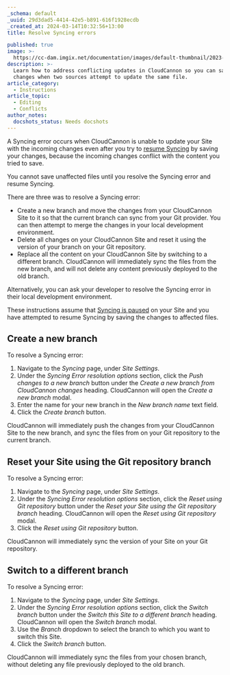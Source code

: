```yaml
---
_schema: default
_uuid: 29d3dad5-4414-42e5-b891-616f1928ecdb
_created_at: 2024-03-14T10:32:56+13:00
title: Resolve Syncing errors

published: true
image: >-
  https://cc-dam.imgix.net/documentation/images/default-thumbnail/2023-Q4/CloudCannon-Documentation-Thumbnail.png
description: >-
  Learn how to address conflicting updates in CloudCannon so you can save your
  changes when two sources attempt to update the same file.
article_category:
  - Instructions
article_topic:
  - Editing
  - Conflicts
author_notes:
  docshots_status: Needs docshots
---
```

A Syncing error occurs when CloudCannon is unable to update your Site with the incoming changes even after you try to [resume Syncing](/documentation/articles/resume-syncing/) by saving your changes, because the incoming changes conflict with the content you tried to save.

You cannot save unaffected files until you resolve the Syncing error and resume Syncing.

There are three was to resolve a Syncing error:

* Create a new branch and move the changes from your CloudCannon Site to it so that the current branch can sync from your Git provider. You can then attempt to merge the changes in your local development environment.
* Delete all changes on your CloudCannon Site and reset it using the version of your branch on your Git repository.
* Replace all the content on your CloudCannon Site by switching to a different branch. CloudCannon will immediately sync the files from the new branch, and will not delete any content previously deployed to the old branch.

Alternatively, you can ask your developer to resolve the Syncing error in their local development environment.

These instructions assume that [Syncing is paused](/documentation/articles/why-is-syncing-paused/) on your Site and you have attempted to resume Syncing by saving the changes to affected files.

## Create a new branch

To resolve a Syncing error:

1. Navigate to the *Syncing* page, under *Site Settings*.
2. Under the *Syncing Error resolution options* section, click the *Push changes to a new branch* button under the *Create a new branch from CloudCannon changes* heading. CloudCannon will open the *Create a new branch* modal.
3. Enter the name for your new branch in the *New branch name* text field.
4. Click the *Create branch* button.

CloudCannon will immediately push the changes from your CloudCannon Site to the new branch, and sync the files from on your Git repository to the current branch.

## Reset your Site using the Git repository branch

To resolve a Syncing error:

1. Navigate to the *Syncing* page, under *Site Settings*.
2. Under the *Syncing Error resolution options* section, click the *Reset using Git repository* button under the *Reset your Site using the Git repository branch* heading. CloudCannon will open the *Reset using Git repository* modal.
3. Click the *Reset using Git repository* button.

CloudCannon will immediately sync the version of your Site on your Git repository.

## Switch to a different branch

To resolve a Syncing error:

1. Navigate to the *Syncing* page, under *Site Settings*.
2. Under the *Syncing Error resolution options* section, click the *Switch branch* button under the *Switch this Site to a different branch* heading. CloudCannon will open the *Switch branch* modal.
3. Use the *Branch* dropdown to select the branch to which you want to switch this Site.
4. Click the *Switch branch* button.

CloudCannon will immediately sync the files from your chosen branch, without deleting any file previously deployed to the old branch.